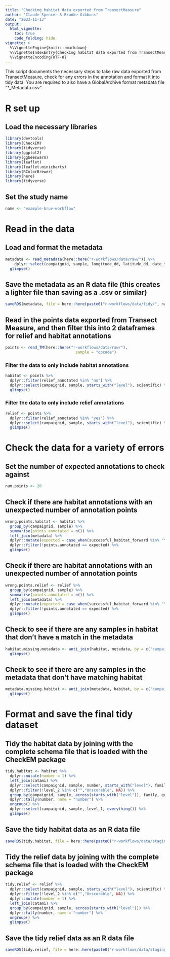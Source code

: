 ```yaml
---
title: "Checking habitat data exported from TransectMeasure"
author: "Claude Spencer & Brooke Gibbons"
date: "2023-11-13"
output:
  html_vignette:
    toc: true
    code_folding: hide
vignette: >
  %\VignetteEngine{knitr::rmarkdown}
  %\VignetteIndexEntry{Checking habitat data exported from TransectMeasure}
  %\VignetteEncoding{UTF-8}
---
```


This script documents the necessary steps to take raw data exported from TransectMeasure, check for any errors in the annotation and format it into tidy data. You are required to also have a GlobalArchive format metadata file "*_Metadata.csv".

# R set up
## Load the necessary libraries
```r
library(devtools)
library(CheckEM)
library(tidyverse)
library(ggplot2)
library(ggbeeswarm)
library(leaflet)
library(leaflet.minicharts)
library(RColorBrewer)
library(here)
library(tidyverse)
```
## Set the study name
```r
name <- "example-bruv-workflow"
```
# Read in the data
## Load and format the metadata
```r
metadata <- read_metadata(here::here("r-workflows/data/raw/")) %>%
    dplyr::select(campaignid, sample, longitude_dd, latitude_dd, date_time, location, site, depth, successful_count, successful_length, successful_habitat_forward, successful_habitat_backward) %>%
  glimpse()
```
## Save the metadata as an R data file (this creates a lighter file than saving as a .csv or similar)
```r
saveRDS(metadata, file = here::here(paste0("r-workflows/data/tidy/", name, "_Metadata.rds")))
```
## Read in the points data exported from Transect Measure, and then filter this into 2 dataframes for relief and habitat annotations
```r
points <- read_TM(here::here("r-workflows/data/raw/"),
                               sample = "opcode")
```
### Filter the data to only include habitat annotations
```r
habitat <- points %>%
  dplyr::filter(relief_annotated %in% "no") %>%
  dplyr::select(campaignid, sample, starts_with("level"), scientific) %>%
  glimpse()
```
### Filter the data to only include relief annotations
```r
relief <- points %>%
  dplyr::filter(relief_annotated %in% "yes") %>%
  dplyr::select(campaignid, sample, starts_with("level"), scientific) %>%
  glimpse()
```
# Check the data for a variety of errors
## Set the number of expected annotations to check against
```r
num.points <- 20
```
## Check if there are habitat annotations with an unexpected number of annotation points
```r
wrong.points.habitat <- habitat %>%
  group_by(campaignid, sample) %>%
  summarise(points.annotated = n()) %>%
  left_join(metadata) %>%
  dplyr::mutate(expected = case_when(successful_habitat_forward %in% "Yes" & successful_habitat_backward %in% "Yes" ~ num.points * 2, successful_habitat_forward %in% "Yes" & successful_habitat_backward %in% "No" ~ num.points * 1, successful_habitat_forward %in% "No" & successful_habitat_backward %in% "Yes" ~ num.points * 1, successful_habitat_forward %in% "No" & successful_habitat_backward %in% "No" ~ num.points * 0)) %>%
  dplyr::filter(!points.annotated == expected) %>%
  glimpse()
```
## Check if there are habitat annotations with an unexpected number of annotation points
```r
wrong.points.relief <- relief %>%
  group_by(campaignid, sample) %>%
  summarise(points.annotated = n()) %>%
  left_join(metadata) %>%
  dplyr::mutate(expected = case_when(successful_habitat_forward %in% "Yes" & successful_habitat_backward %in% "Yes" ~ num.points * 2, successful_habitat_forward %in% "Yes" & successful_habitat_backward %in% "No" ~ num.points * 1, successful_habitat_forward %in% "No" & successful_habitat_backward %in% "Yes" ~ num.points * 1, successful_habitat_forward %in% "No" & successful_habitat_backward %in% "No" ~ num.points * 0)) %>%
  dplyr::filter(!points.annotated == expected) %>%
  glimpse()
```
## Check to see if there are any samples in habitat that don't have a match in the metadata
```r
habitat.missing.metadata <- anti_join(habitat, metadata, by = c("campaignid", "sample")) %>%
  glimpse()
```
## Check to see if there are any samples in the metadata that don't have matching habitat
```r
metadata.missing.habitat <- anti_join(metadata, habitat, by = c("campaignid", "sample")) %>%
  glimpse()
```
# Format and save the final tidy dataset
## Tidy the habitat data by joining with the complete schema file that is loaded with the CheckEM package
```r
tidy.habitat <- habitat %>%
  dplyr::mutate(number = 1) %>%                                     
  left_join(catami) %>%
  dplyr::select(campaignid, sample, number, starts_with("level"), family, genus, species) %>%
  dplyr::filter(!level_2 %in% c("","Unscorable", NA)) %>%  
  group_by(campaignid, sample, across(starts_with("level")), family, genus, species) %>%
  dplyr::tally(number, name = "number") %>%
  ungroup() %>%                                                     
  dplyr::select(campaignid, sample, level_1, everything()) %>%
  glimpse()
```
## Save the tidy habitat data as an R data file
```r
saveRDS(tidy.habitat, file = here::here(paste0("r-workflows/data/staging/", name, "_habitat.rds")))
```
## Tidy the relief data by joining with the complete schema file that is loaded with the CheckEM package
```r
tidy.relief <- relief %>%
  dplyr::select(campaignid, sample, starts_with("level"), scientific) %>%
  dplyr::filter(!level_2 %in% c("","Unscorable", NA)) %>%              
  dplyr::mutate(number = 1) %>% 
  left_join(catami) %>%
  group_by(campaignid, sample, across(starts_with("level"))) %>% 
  dplyr::tally(number, name = "number") %>%
  ungroup() %>%                                                     
  glimpse()                                    
```                        
## Save the tidy relief data as an R data file
```r
saveRDS(tidy.relief, file = here::here(paste0("r-workflows/data/staging/", name, "_relief.rds")))
```
